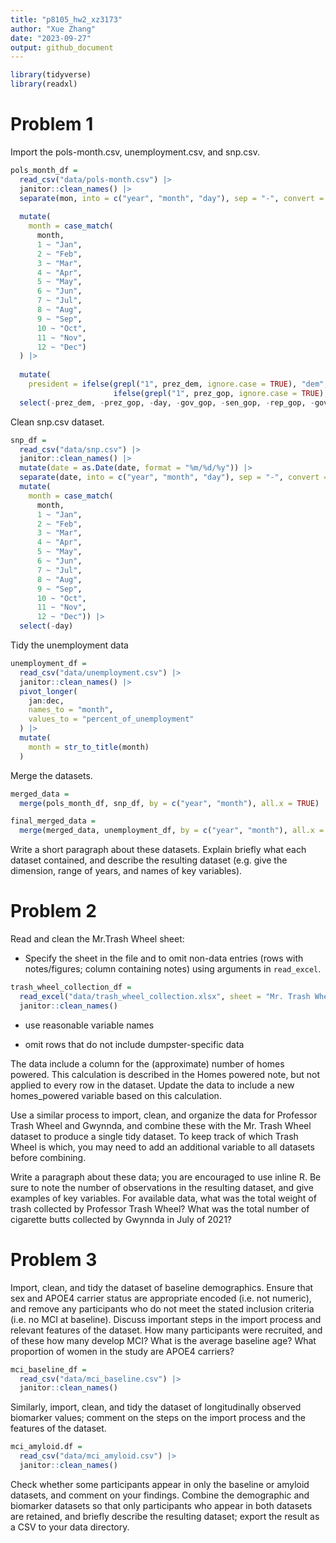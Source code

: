 ```yaml
---
title: "p8105_hw2_xz3173"
author: "Xue Zhang"
date: "2023-09-27"
output: github_document
---
```


```r
library(tidyverse)
library(readxl)
```

# Problem 1


Import the pols-month.csv, unemployment.csv, and snp.csv.


```r
pols_month_df = 
  read_csv("data/pols-month.csv") |>
  janitor::clean_names() |>
  separate(mon, into = c("year", "month", "day"), sep = "-", convert = TRUE) |>
  
  mutate(
    month = case_match(
      month,
      1 ~ "Jan",
      2 ~ "Feb", 
      3 ~ "Mar", 
      4 ~ "Apr", 
      5 ~ "May", 
      6 ~ "Jun", 
      7 ~ "Jul",
      8 ~ "Aug", 
      9 ~ "Sep", 
      10 ~ "Oct", 
      11 ~ "Nov", 
      12 ~ "Dec")
  ) |>
  
  mutate(
    president = ifelse(grepl("1", prez_dem, ignore.case = TRUE), "dem",
                       ifelse(grepl("1", prez_gop, ignore.case = TRUE), "gop", NA))) |>
  select(-prez_dem, -prez_gop, -day, -gov_gop, -sen_gop, -rep_gop, -gov_dem, -sen_dem, -rep_dem)
```
 
 
Clean snp.csv dataset.
 
```r
snp_df = 
  read_csv("data/snp.csv") |>
  janitor::clean_names() |>
  mutate(date = as.Date(date, format = "%m/%d/%y")) |>
  separate(date, into = c("year", "month", "day"), sep = "-", convert = TRUE) |>
  mutate(
    month = case_match(
      month,
      1 ~ "Jan",
      2 ~ "Feb", 
      3 ~ "Mar", 
      4 ~ "Apr", 
      5 ~ "May", 
      6 ~ "Jun", 
      7 ~ "Jul",
      8 ~ "Aug", 
      9 ~ "Sep", 
      10 ~ "Oct", 
      11 ~ "Nov", 
      12 ~ "Dec")) |>
  select(-day)
```
 

Tidy the unemployment data





```r
unemployment_df = 
  read_csv("data/unemployment.csv") |>
  janitor::clean_names() |>
  pivot_longer(
    jan:dec,
    names_to = "month",
    values_to = "percent_of_unemployment"
  ) |>
  mutate(
    month = str_to_title(month)
  )
```

Merge the datasets.

```r
merged_data =
  merge(pols_month_df, snp_df, by = c("year", "month"), all.x = TRUE)

final_merged_data = 
  merge(merged_data, unemployment_df, by = c("year", "month"), all.x = TRUE)
```


Write a short paragraph about these datasets. Explain briefly what each dataset contained, and describe the resulting dataset (e.g. give the dimension, range of years, and names of key variables).








# Problem 2


Read and clean the Mr.Trash Wheel sheet:

* Specify the sheet in the file and to omit non-data entries (rows with notes/figures; column containing notes) using arguments in `read_excel`.

```r
trash_wheel_collection_df = 
  read_excel("data/trash_wheel_collection.xlsx", sheet = "Mr. Trash Wheel", skip = 1) |>
  janitor::clean_names()
```

* use reasonable variable names




* omit rows that do not include dumpster-specific data


The data include a column for the (approximate) number of homes powered. This calculation is described in the Homes powered note, but not applied to every row in the dataset. Update the data to include a new homes_powered variable based on this calculation.

Use a similar process to import, clean, and organize the data for Professor Trash Wheel and Gwynnda, and combine these with the Mr. Trash Wheel dataset to produce a single tidy dataset. To keep track of which Trash Wheel is which, you may need to add an additional variable to all datasets before combining.

Write a paragraph about these data; you are encouraged to use inline R. Be sure to note the number of observations in the resulting dataset, and give examples of key variables. For available data, what was the total weight of trash collected by Professor Trash Wheel? What was the total number of cigarette butts collected by Gwynnda in July of 2021?

# Problem 3

Import, clean, and tidy the dataset of baseline demographics. Ensure that sex and APOE4 carrier status are appropriate encoded (i.e. not numeric), and remove any participants who do not meet the stated inclusion criteria (i.e. no MCI at baseline). Discuss important steps in the import process and relevant features of the dataset. How many participants were recruited, and of these how many develop MCI? What is the average baseline age? What proportion of women in the study are APOE4 carriers?


```r
mci_baseline_df =
  read_csv("data/mci_baseline.csv") |>
  janitor::clean_names()
```


Similarly, import, clean, and tidy the dataset of longitudinally observed biomarker values; comment on the steps on the import process and the features of the dataset.


```r
mci_amyloid.df = 
  read_csv("data/mci_amyloid.csv") |>
  janitor::clean_names()
```


Check whether some participants appear in only the baseline or amyloid datasets, and comment on your findings. Combine the demographic and biomarker datasets so that only participants who appear in both datasets are retained, and briefly describe the resulting dataset; export the result as a CSV to your data directory.


